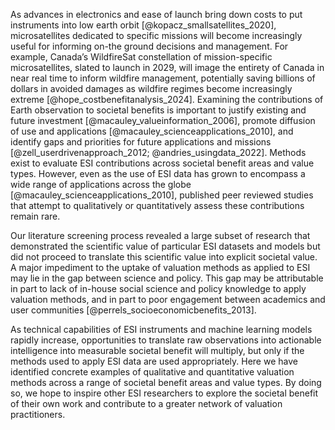 As advances in electronics and ease of launch bring down costs to put instruments into low earth orbit [@kopacz_smallsatellites_2020], microsatellites dedicated to specific missions will become increasingly useful for informing on-the ground decisions and management. For example, Canada’s WildfireSat constellation of mission-specific microsatellites, slated to launch in 2029, will image the entirety of Canada in near real time to inform wildfire management, potentially saving billions of dollars in avoided damages as wildfire regimes become increasingly extreme [@hope_costbenefitanalysis_2024].  Examining the contributions of Earth observation to societal benefits is important to justify existing and future investment [@macauley_valueinformation_2006], promote diffusion of use and applications [@macauley_scienceapplications_2010], and identify gaps and priorities for future applications and missions [@zell_userdrivenapproach_2012; @andries_usingdata_2022]. Methods exist to evaluate ESI contributions across societal benefit areas and value types. However, even as the use of ESI data has grown to encompass a wide range of applications across the globe [@macauley_scienceapplications_2010], published peer reviewed studies that attempt to qualitatively or quantitatively assess these contributions remain rare.

Our literature screening process revealed a large subset of research that demonstrated the scientific value of particular ESI datasets and models but did not proceed to translate this scientific value into explicit societal value. A major impediment to the uptake of valuation methods as applied to ESI may lie in the gap between science and policy. This gap may be attributable in part to lack of in-house social science and policy knowledge to apply valuation methods, and in part to poor engagement between academics and user communities [@perrels_socioeconomicbenefits_2013]. 

As technical capabilities of ESI instruments and machine learning models rapidly increase, opportunities to translate raw observations into actionable intelligence into measurable societal benefit will multiply, but only if the methods used to apply ESI data are used appropriately. Here we have identified concrete examples of qualitative and quantitative valuation methods across a range of societal benefit areas and value types. By doing so, we hope to inspire other ESI researchers to explore the societal benefit of their own work and contribute to a greater network of valuation practitioners. 
